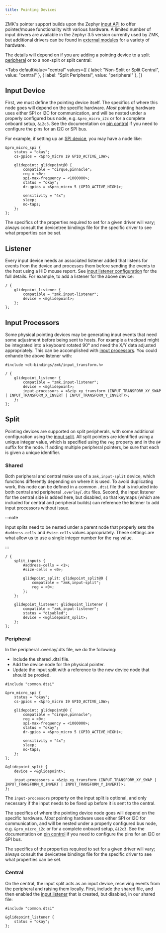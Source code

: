 ```yaml
---
title: Pointing Devices
---
```



ZMK's pointer support builds upon the Zephyr [input API](https://docs.zephyrproject.org/3.5.0/services/input/index.html) to offer pointer/mouse functionality with various hardware. A limited number of input drivers are available in the Zephyr 3.5 version currently used by ZMK, but additional drivers can be found in [external modules](../../features/modules.mdx) for a variety of hardware.

The details will depend on if you are adding a pointing device to a [split peripheral](../../features/split-keyboards.md#central-and-peripheral-roles) or to a non-split or split central:

<Tabs
  defaultValue="central"
  values={[
    { label: "Non-Split or Split Central", value: "central" },
    { label: "Split Peripheral", value: "peripheral" },
  ]}
>
  <TabItem value="central">

## Input Device

First, we must define the pointing device itself. The specifics of where this node goes will depend on the specific hardware. _Most_ pointing hardware uses either SPI or I2C for communication, and will be nested under a properly configured bus node, e.g. `&pro_micro_i2c` or for a complete onboard setup, `&i2c3`. See the documentation on [pin control](./pinctrl.mdx) if you need to configure the pins for an I2C or SPI bus.

For example, if setting up an [SPI device](https://github.com/zmkfirmware/zephyr/blob/v3.5.0%2Bzmk-fixes/dts/bindings/spi/spi-device.yaml), you may have a node like:

```dts
&pro_micro_spi {
    status = "okay";
    cs-gpios = <&pro_micro 19 GPIO_ACTIVE_LOW>;

    glidepoint: glidepoint@0 {
        compatible = "cirque,pinnacle";
        reg = <0>;
        spi-max-frequency = <1000000>;
        status = "okay";
        dr-gpios = <&pro_micro 5 (GPIO_ACTIVE_HIGH)>;

        sensitivity = "4x";
        sleep;
        no-taps;
    };
};
```

The specifics of the properties required to set for a given driver will vary; always consult the devicetree bindings file for the specific driver to see what properties can be set.

## Listener

Every input device needs an associated listener added that listens for events from the device and processes them before sending the events to the host using a HID mouse report. See [input listener configuration](../../config/pointing.md#input-listener) for the full details. For example, to add a listener for the above device:

```dts
/ {
    glidepoint_listener {
        compatible = "zmk,input-listener";
        device = <&glidepoint>;
    };
};
```

## Input Processors

Some physical pointing devices may be generating input events that need some adjustment before being sent to hosts. For example a trackpad might be integrated into a keyboard rotated 90° and need the X/Y data adjusted appropriately. This can be accomplished with [input processors](../../keymaps/input-processors/index.md). You could enhande the above listener with:

```dts
#include <dt-bindings/zmk/input_transform.h>

/ {
    glidepoint_listener {
        compatible = "zmk,input-listener";
        device = <&glidepoint>;
        input-processors = <&zip_xy_transform (INPUT_TRANSFORM_XY_SWAP | INPUT_TRANSFORM_X_INVERT | INPUT_TRANSFORM_Y_INVERT)>;
    };
};
```

  </TabItem>
  <TabItem value="peripheral">

## Split

Pointing devices are supported on split peripherals, with some additional configuration using the [input split](../../config/pointing.md#input-split). All split pointers are identified using a unique integer value, which is specified using the `reg` property and in the `@#` suffix for the node. If adding multiple peripheral pointers, be sure that each is given a unique identifier.

### Shared

Both peripheral and central make use of a `zmk,input-split` device, which functions differently depending on where it is used. To avoid duplicating work, this node can be defined in a common `.dtsi` file that is included into both central and peripheral `.overlay`/`.dts` files. Second, the input listener for the central side is added here, but disabled, so that keymaps (which are included for central and peripheral builds) can reference the listener to add input processors without issue.

:::note

Input splits need to be nested under a parent node that properly sets the `#address-cells` and `#size-cells` values appropriately. These settings are what allow us to use a single integer number for the `reg` value.

:::

```dts
/ {
    split_inputs {
        #address-cells = <1>;
        #size-cells = <0>;

        glidepoint_split: glidepoint_split@0 {
            compatible = "zmk,input-split";
            reg = <0>;
        };
    };

    glidepoint_listener: glidepoint_listener {
        compatible = "zmk,input-listener";
        status = "disabled";
        device = <&glidepoint_split>;
    };
};
```

### Peripheral

In the peripheral .overlay/.dts file, we do the following:

- Include the shared .dtsi file.
- Add the device node for the physical pointer.
- Update the input split with a reference to the new device node that should be proxied.

```dts
#include "common.dtsi"

&pro_micro_spi {
    status = "okay";
    cs-gpios = <&pro_micro 19 GPIO_ACTIVE_LOW>;

    glidepoint: glidepoint@0 {
        compatible = "cirque,pinnacle";
        reg = <0>;
        spi-max-frequency = <1000000>;
        status = "okay";
        dr-gpios = <&pro_micro 5 (GPIO_ACTIVE_HIGH)>;

        sensitivity = "4x";
        sleep;
        no-taps;
    };
};

&glidepoint_split {
    device = <&glidepoint>;

    input-processors = <&zip_xy_transform (INPUT_TRANSFORM_XY_SWAP | INPUT_TRANSFORM_X_INVERT | INPUT_TRANSFORM_Y_INVERT)>;
};
```

The `input-processors` property on the input split is optional, and only necessary if the input needs to be fixed up before it is sent to the central.

The specifics of where the pointing device node goes will depend on the specific hardware. _Most_ pointing hardware uses either SPI or I2C for communication, and will be nested under a properly configured bus node, e.g. `&pro_micro_i2c` or for a complete onboard setup, `&i2c3`. See the documentation on [pin control](./pinctrl.mdx) if you need to configure the pins for an I2C or SPI bus.

The specifics of the properties required to set for a given driver will vary; always consult the devicetree bindings file for the specific driver to see what properties can be set.

### Central

On the central, the input split acts as an input device, receiving events from the peripheral and raising them locally. First, include the shared file, and then enabled the [input listener](#listener) that is created, but disabled, in our shared file:

```dts
#include "common.dtsi"

&glidepoint_listener {
    status = "okay";
};
```

  </TabItem>
</Tabs>
